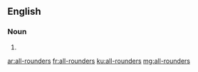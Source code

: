 ==English==

===Noun===
{{head|en}}

# {{plural of|all-rounder}}

[[ar:all-rounders]]
[[fr:all-rounders]]
[[ku:all-rounders]]
[[mg:all-rounders]]